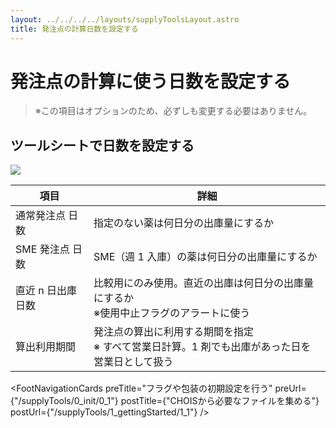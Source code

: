 ```yaml
---
layout: ../../../../layouts/supplyToolsLayout.astro
title: 発注点の計算日数を設定する
---
```



# 発注点の計算に使う日数を設定する

> ※この項目はオプションのため、必ずしも変更する必要はありません。

## ツールシートで日数を設定する

<img src="../../../../document_for_supply_tool_by_astro/1-2.png" />

| 項目               | 詳細                                                                                              |
| ------------------ | ------------------------------------------------------------------------------------------------- |
| 通常発注点 日数    | 指定のない薬は何日分の出庫量にするか                                                              |
| SME 発注点 日数    | SME（週 1 入庫）の薬は何日分の出庫量にするか                                                      |
| 直近 n 日出庫 日数 | 比較用にのみ使用。直近の出庫は何日分の出庫量にするか<br/> ※使用中止フラグのアラートに使う         |
| 算出利用期間       | 発注点の算出に利用する期間を指定<br/>※ すべて営業日計算。1 剤でも出庫があった日を営業日として扱う |

<FootNavigationCards
  preTitle="フラグや包装の初期設定を行う"
  preUrl={"/supplyTools/0_init/0_1"}
  postTitle={"CHOISから必要なファイルを集める"}
  postUrl={"/supplyTools/1_gettingStarted/1_1"}
/>
